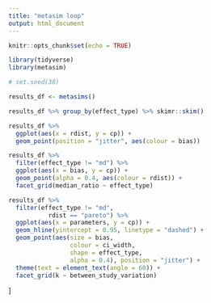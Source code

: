```yaml
---
title: "metasim loop"
output: html_document
---
```


```r
knitr::opts_chunk$set(echo = TRUE)
```

```r
library(tidyverse)
library(metasim)
```


```r
# set.seed(38)

results_df <- metasims()

```

```r

results_df %>% group_by(effect_type) %>% skimr::skim()
```



```r
results_df %>% 
  ggplot(aes(x = rdist, y = cp)) +
  geom_point(position = "jitter", aes(colour = bias))

```

```r
results_df %>% 
  filter(effect_type != "md") %>% 
  ggplot(aes(x = bias, y = cp)) +
  geom_point(alpha = 0.4, aes(colour = rdist)) +
  facet_grid(median_ratio ~ effect_type)

```

```r
results_df %>% 
  filter(effect_type != "md", 
           rdist == "pareto") %>% 
  ggplot(aes(x = parameters, y = cp)) +
  geom_hline(yintercept = 0.95, linetype = "dashed") +
  geom_point(aes(size = bias, 
                 colour = ci_width,
                 shape = effect_type, 
                 alpha = 0.4), position = "jitter") +
  theme(text = element_text(angle = 60)) +
  facet_grid(k ~ between_study_variation) 


```
]
